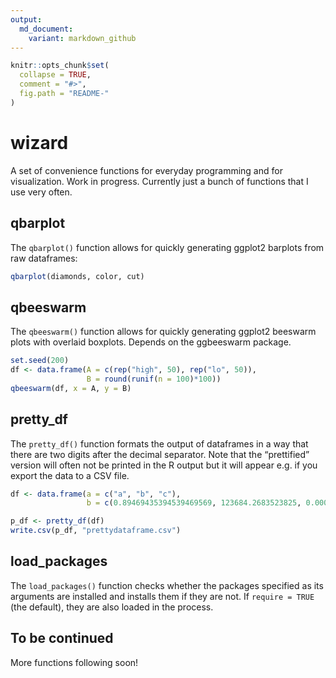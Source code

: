```yaml
---
output:
  md_document:
    variant: markdown_github
---
```


<!-- README.md is generated from README.Rmd. Please edit that file -->

```r
knitr::opts_chunk$set(
  collapse = TRUE,
  comment = "#>",
  fig.path = "README-"
)

```

# wizard

A set of convenience functions for everyday programming and for visualization. Work in progress. Currently just a bunch of functions that I use very often.

## qbarplot

The `qbarplot()` function allows for quickly generating ggplot2 barplots from raw dataframes:

```r

qbarplot(diamonds, color, cut)

```


## qbeeswarm

The `qbeeswarm()` function allows for quickly generating ggplot2 beeswarm plots with overlaid boxplots. Depends on the ggbeeswarm package.

```r

set.seed(200)
df <- data.frame(A = c(rep("high", 50), rep("lo", 50)),
                 B = round(runif(n = 100)*100))
qbeeswarm(df, x = A, y = B)

```

## pretty_df

The `pretty_df()` function formats the output of dataframes in a way that there are two digits after the decimal separator. Note that the "prettified" version will often not be printed in the R output but it will appear e.g. if you export the data to a CSV file.

```r

df <- data.frame(a = c("a", "b", "c"),
                 b = c(0.89469435394539469569, 123684.2683523825, 0.00000005))

p_df <- pretty_df(df)
write.csv(p_df, "prettydataframe.csv")

```


## load_packages

The `load_packages()` function checks whether the packages specified as its arguments are installed and installs them if they are not. If `require = TRUE` (the default), they are also loaded in the process.


## To be continued

More functions following soon!
